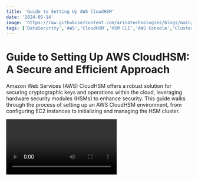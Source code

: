 ```yaml
---
title: 'Guide to Setting Up AWS CloudHSM'
date: '2024-05-14'
image: 'https://raw.githubusercontent.com/arinatechnologies/blogs/main/images/hsm-part2.webp'
tags: ['DataSecurity','AWS','CloudHSM','HSM CLI','AWS Console','Cluster Configuration','VPC','Manage Keys','Crypto Operations']
---
```


# Guide to Setting Up AWS CloudHSM: A Secure and Efficient Approach

Amazon Web Services (AWS) CloudHSM offers a robust solution for securing cryptographic keys and operations within the cloud, leveraging hardware security modules (HSMs) to enhance security. This guide walks through the process of setting up an AWS CloudHSM environment, from configuring EC2 instances to initializing and managing the HSM cluster.

<Video id="eWqvLaBWFvk" title="Guide to Setting Up AWS CloudHSM"/>

## Initial Setup: EC2 and CloudHSM Cluster

### EC2 Configuration
- **Instance Selection**: Start by provisioning an Amazon EC2 instance, choosing either a `t2.micro` or `t2.small` with Amazon Linux 2.
- **VPC Configuration**: Ensure that the EC2 instance is set up within the same Virtual Private Cloud (VPC) as the intended CloudHSM cluster to facilitate seamless connectivity.

### CloudHSM Cluster Creation
- **Access AWS Console**: Navigate to the CloudHSM section within the AWS Console and start the process by selecting "Create Cluster".
- **VPC and AZ Selection**: Choose the appropriate VPC and for simplicity in this setup, select only one Availability Zone (AZ), though typically two is recommended for better resilience.
- **Cluster Configuration**: After providing necessary configurations like backups and tags, create the cluster. Once created, the cluster status will initially show as Uninitialized.

## Initializing the CloudHSM Cluster

### Key Management
- **Generate Key Pair**: Before initializing, generate a new RSA key pair referred to as the customer key pair. This involves creating a private key and a corresponding self-signed certificate using OpenSSL commands.

### Cluster Initialization
- **CSR Process**: Navigate to the 'Initialize' action in the CloudHSM console and create an HSM instance in your cluster. You will need to download a Certificate Signing Request (CSR).
- **Sign CSR**: Use the previously generated private key to sign the CSR. This confirms your ownership of the HSM cluster.

```bash
openssl x509 -req -days 3652 -in <Cluster_ID>_ClusterCsr.csr \
    -CA customerCA.crt -CAkey customerCA.key -CAcreateserial \
    -out <Cluster_ID>_CustomerHsmCertificate.crt
```

### Upload Certificates
- **Finalizing Initialization**: Back in the AWS CloudHSM console, upload the signed cluster certificate and your issuing certificate. After uploading, finalize the initialization.

## Activating the Cluster

Once initialized, configure the issuing certificate on each EC2 instance connecting to the cluster to enable the cluster's activation.

```bash
/opt/cloudhsm/bin/cloudhsm-cli interactive
cluster activate
```

## Configuring HSM CLI and User Management

### HSM CLI Setup
- **Install CLI**: Download and install the CloudHSM CLI tools on your EC2 instance.

```bash
wget https://s3.amazonaws.com/cloudhsmv2-software/CloudHsmClient/EL7/cloudhsm-cli-latest.el7.x86_64.rpm
sudo yum install ./cloudhsm-cli-latest.el7.x86_64.rpm
```

### User Setup
- **Create Admin User**: Utilize the HSM CLI to create an admin user. Once the admin user is set up, log in and start managing the HSM cluster.

```bash
user create --username admin --role admin
login --username admin --role admin
```

### Crypto User Creation
- **Manage Keys and Crypto Operations**: Create crypto users (CUs) who will manage and use cryptographic keys. Each CU can create, delete, share, import, and export keys, and perform cryptographic operations like encryption and decryption.

## Conclusion

AWS CloudHSM provides a secure platform for cryptographic operations in the cloud. By following these detailed steps, you can set up your CloudHSM cluster, manage keys and users, and ensure high security and compliance with organizational standards. This setup not only enhances security but also provides a scalable solution for managing cryptographic keys and operations efficiently.